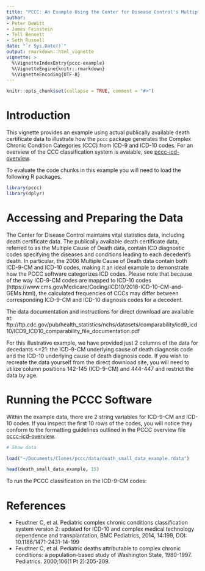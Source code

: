 ```yaml
---
title: "PCCC: An Example Using the Center for Disease Control's Multiple Cause of Death Dataset"
author: 
- Peter DeWitt
- James Feinstein
- Tell Bennett
- Seth Russell
date: "`r Sys.Date()`"
output: rmarkdown::html_vignette
vignette: >
  %\VignetteIndexEntry{pccc-example}
  %\VignetteEngine{knitr::rmarkdown}
  %\VignetteEncoding{UTF-8}
---
```


```r
knitr::opts_chunk$set(collapse = TRUE, comment = "#>")
```

# Introduction
This vignette provides an example using actual publically available death certificate data to illustrate how the `pccc` package generates the Complex Chronic Condition Categories (CCC) from ICD-9 and ICD-10 codes. For an overview of the CCC classification system is avaiable, see [pccc-icd-overview](pccc-overview.html).

To evaluate the code chunks in this example you will need to load the
following R packages.

```r
library(pccc)
library(dplyr)
```

# Accessing and Preparing the Data

The Center for Disease Control maintains vital statistics data, including death certificate data. The publically available death certificate data, referred to as the Multiple Cause of Death data, contain ICD diagnostic codes specifying the diseases and conditions leading to each decedent's death. In particular, the 2006 Multiple Cause of Death data contain both ICD-9-CM and ICD-10 codes, making it an ideal example to demonstrate how the PCCC software categorizes ICD codes. Please note that because of the way ICD-9-CM codes are mapped to ICD-10 codes (https://www.cms.gov/Medicare/Coding/ICD10/2018-ICD-10-CM-and-GEMs.html), the calculated frequencies of CCCs may differ between corresponding ICD-9-CM and ICD-10 diagnosis codes for a decedent.

The data documentation and instructions for direct download are available at: ftp://ftp.cdc.gov/pub/health_statistics/nchs/datasets/comparability/icd9_icd10/ICD9_ICD10_comparability_file_documentation.pdf
  
For this illustrative example, we have provided just 2 columns of the data for decedants <=21: the ICD-9-CM underlying cause of death diagnosis code and the ICD-10 underlying cause of death diagnosis code. If you wish to recreate the data yourself from the direct download site, you will need to utilize column positions 142-145 (ICD-9-CM) and 444-447 and restrict the data by age.

# Running the PCCC Software

Within the example data, there are 2 string variables for ICD-9-CM and ICD-10 codes. If you inspect the first 10 rows of the codes, you will notice they conform to the formatting guidelines outlined in the PCCC overview file [pccc-icd-overview](pccc-overview.html).

```r
# Show data

load("~/Documents/Clones/pccc/data/death_small_data_example.rdata")

head(death_small_data_example, 15)

```

To run the PCCC classification on the ICD-9-CM codes:



# References

* Feudtner C, et al. Pediatric complex chronic conditions classification system version 2: updated for ICD-10 and complex medical technology dependence and transplantation, BMC Pediatrics, 2014, 14:199, DOI: 10.1186/1471-2431-14-199
* Feudtner C, et al. Pediatric deaths attributable to complex chronic conditions: a population-based study of Washington State, 1980-1997. Pediatrics. 2000;106(1 Pt 2):205-209.
